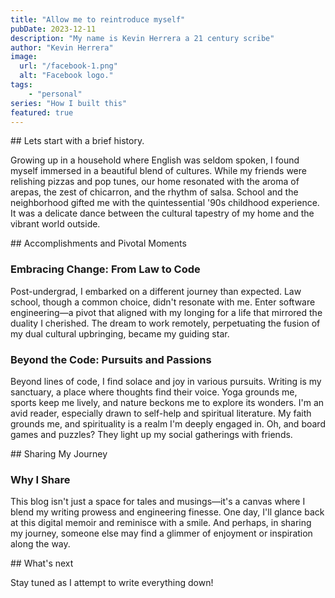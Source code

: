```yaml
---
title: "Allow me to reintroduce myself"
pubDate: 2023-12-11
description: "My name is Kevin Herrera a 21 century scribe"
author: "Kevin Herrera"
image:
  url: "/facebook-1.png"
  alt: "Facebook logo."
tags: 
    - "personal"
series: "How I built this"
featured: true
---
```



<CardWrapper class="my-4">
## Lets start with a brief history.

Growing up in a household where English was seldom spoken, I found myself immersed in a beautiful blend of cultures. While my friends were relishing pizzas and pop tunes, our home resonated with the aroma of arepas, the zest of chicarron, and the rhythm of salsa. School and the neighborhood gifted me with the quintessential '90s childhood experience. It was a delicate dance between the cultural tapestry of my home and the vibrant world outside.
</CardWrapper>

<CardWrapper class="my-4">
## Accomplishments and Pivotal Moments

### Embracing Change: From Law to Code

Post-undergrad, I embarked on a different journey than expected. Law school, though a common choice, didn't resonate with me. Enter software engineering—a pivot that aligned with my longing for a life that mirrored the duality I cherished. The dream to work remotely, perpetuating the fusion of my dual cultural upbringing, became my guiding star.

### Beyond the Code: Pursuits and Passions

Beyond lines of code, I find solace and joy in various pursuits. Writing is my sanctuary, a place where thoughts find their voice. Yoga grounds me, sports keep me lively, and nature beckons me to explore its wonders. I'm an avid reader, especially drawn to self-help and spiritual literature. My faith grounds me, and spirituality is a realm I'm deeply engaged in. Oh, and board games and puzzles? They light up my social gatherings with friends.
</CardWrapper>

<CardWrapper class="my-4">
## Sharing My Journey

### Why I Share

This blog isn't just a space for tales and musings—it's a canvas where I blend my writing prowess and engineering finesse. One day, I'll glance back at this digital memoir and reminisce with a smile. And perhaps, in sharing my journey, someone else may find a glimmer of enjoyment or inspiration along the way.
</CardWrapper>

<CardWrapper class="my-4">
## What's next

Stay tuned as I attempt to write everything down!
</CardWrapper>